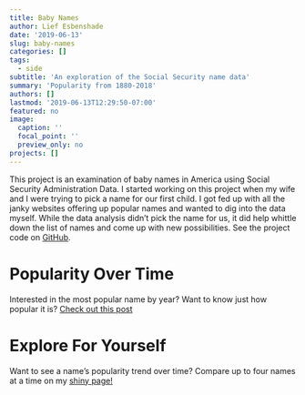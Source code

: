 ```yaml
---
title: Baby Names
author: Lief Esbenshade
date: '2019-06-13'
slug: baby-names
categories: []
tags:
  - side
subtitle: 'An exploration of the Social Security name data'
summary: 'Popularity from 1880-2018'
authors: []
lastmod: '2019-06-13T12:29:50-07:00'
featured: no
image:
  caption: ''
  focal_point: ''
  preview_only: no
projects: []
---
```


This project is an examination of baby names in America using Social Security Administration Data. I started working on this project when my wife and I were trying to pick a name for our first child. I got fed up with all the janky websites offering up popular names and wanted to dig into the data myself. While the data analysis didn't pick the name for us, it did help whittle down the list of names and come up with new possibilities. See the project code on [GitHub](https://github.com/williamlief/nameProject). 

# Popularity Over Time
 
Interested in the most popular name by year? Want to know just how popular it is? [Check out this post](williamlief.com/post/baby-names-popular/)

<!-- # Gender Switching -->

<!-- # Alexa App -->

# Explore For Yourself

Want to see a name's popularity trend over time? Compare up to four names at a time on my [shiny page!](https://williamlief.shinyapps.io/NameProject/) 